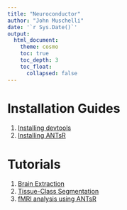 ```yaml
---
title: "Neuroconductor"
author: "John Muschelli"
date: '`r Sys.Date()`'
output: 
  html_document:
    theme: cosmo
    toc: true
    toc_depth: 3
    toc_float:
      collapsed: false
---
```


# Installation Guides

1. [Installing devtools](installing_devtools/index.html)
2. [Installing ANTsR](installing_ANTsR/index.html)

# Tutorials

1. [Brain Extraction](brain_extraction/index.html)
2. [Tissue-Class Segmentation](tissue_class_segmentation/index.html)
3. [fMRI analysis using ANTsR](fmri_analysis_ANTsR/index.html)

